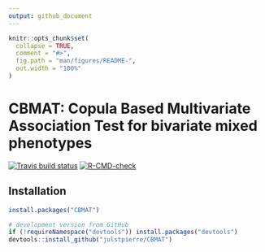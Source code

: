 ```yaml
---
output: github_document
---
```


<!-- README.md is generated from README.Rmd. Please edit that file -->

```r
knitr::opts_chunk$set(
  collapse = TRUE,
  comment = "#>",
  fig.path = "man/figures/README-",
  out.width = "100%"
)
```

# CBMAT: Copula Based Multivariate Association Test for bivariate mixed phenotypes

<!-- badges: start -->
[![Travis build status](https://travis-ci.com/julstpierre/CBMAT.svg?branch=master)](https://travis-ci.com/julstpierre/CBMAT)
[![R-CMD-check](https://github.com/julstpierre/CBMAT/workflows/R-CMD-check/badge.svg)](https://github.com/julstpierre/CBMAT/actions)
<!-- badges: end -->

## Installation

<!-- You can install the released version of CBMAT from [CRAN](https://CRAN.R-project.org) with: -->

``` r
install.packages("CBMAT")
```

``` r
# development version from GitHub
if (!requireNamespace("devtools")) install.packages("devtools")
devtools::install_github("julstpierre/CBMAT")
```
